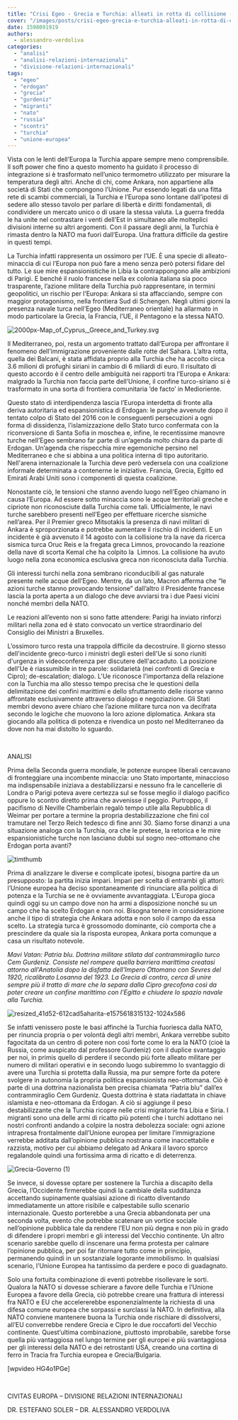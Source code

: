 ```yaml
---
title: "Crisi Egeo - Grecia e Turchia: alleati in rotta di collisione (video)"
cover: "/images/posts/crisi-egeo-grecia-e-turchia-alleati-in-rotta-di-collisione-video.jpg"
date: 1598091919
authors:
  - alessandro-verdoliva
categories: 
  - "analisi"
  - "analisi-relazioni-internazionali"
  - "divisione-relazioni-internazionali"
tags: 
  - "egeo"
  - "erdogan"
  - "grecia"
  - "gurdeniz"
  - "migranti"
  - "nato"
  - "russia"
  - "scontri"
  - "turchia"
  - "unione-europea"
---
```


Vista con le lenti dell’Europa la Turchia appare sempre meno comprensibile. Il soft power che fino a questo momento ha guidato il processo di integrazione si è trasformato nell’unico termometro utilizzato per misurare la temperatura degli altri. Anche di chi, come Ankara, non appartiene alla società di Stati che compongono l’Unione. Pur essendo legati da una fitta rete di scambi commerciali, la Turchia e l’Europa sono lontane dall’ipotesi di sedere allo stesso tavolo per parlare di libertà e diritti fondamentali, di condividere un mercato unico o di usare la stessa valuta. La guerra fredda le ha unite nel contrastare i venti dell’Est in simultaneo alle molteplici divisioni interne su altri argomenti. Con il passare degli anni, la Turchia è rimasta dentro la NATO ma fuori dall’Europa. Una frattura difficile da gestire in questi tempi.

La Turchia infatti rappresenta un ossimoro per l’UE. È una specie di alleato-minaccia di cui l’Europa non può fare a meno senza però potersi fidare del tutto. Le sue mire espansionistiche in Libia la contrappongono alle ambizioni di Parigi. E benché il ruolo francese nella ex colonia italiana sia poco trasparente, l’azione militare della Turchia può rappresentare, in termini geopolitici, un rischio per l’Europa: Ankara si sta affacciando, sempre con maggior protagonismo, nella frontiera Sud di Schengen. Negli ultimi giorni la presenza navale turca nell’Egeo (Mediterraneo orientale) ha allarmato in modo particolare la Grecia, la Francia, l’UE, il Pentagono e la stessa NATO.

![2000px-Map_of_Cyprus,_Greece_and_Turkey.svg](https://civitaseuropadoteu.wordpress.com/wp-content/uploads/2024/04/da9da-2000px-map_of_cyprus_greece_and_turkey.svg_.png)

Il Mediterraneo, poi, resta un argomento trattato dall’Europa per affrontare il fenomeno dell’immigrazione proveniente dalle rotte del Sahara. L’altra rotta, quella dei Balcani, è stata affidata proprio alla Turchia che ha accolto circa 3.6 milioni di profughi siriani in cambio di 6 miliardi di euro. Il risultato di questo accordo è il centro delle ambiguità nei rapporti tra l’Europa e Ankara: malgrado la Turchia non faccia parte dell’Unione, il confine turco-siriano si è trasformato in una sorta di frontiera comunitaria ‘de facto’ in Medioriente.

Questo stato di interdipendenza lascia l’Europa interdetta di fronte alla deriva autoritaria ed espansionistica di Erdogan: le purghe avvenute dopo il tentato colpo di Stato del 2016 con le conseguenti persecuzioni a ogni forma di dissidenza, l’islamizzazione dello Stato turco confermata con la riconversione di Santa Sofia in moschea e, infine, le recentissime manovre turche nell’Egeo sembrano far parte di un’agenda molto chiara da parte di Erdogan. Un’agenda che rispecchia mire egemoniche persino nel Mediterraneo e che si abbina a una politica interna di tipo autoritario. Nell'arena internazionale la Turchia deve però vedersela con una coalizione informale determinata a contenerne le iniziative. Francia, Grecia, Egitto ed Emirati Arabi Uniti sono i componenti di questa coalizione.

Nonostante ciò, le tensioni che stanno avendo luogo nell’Egeo chiamano in causa l’Europa. Ad essere sotto minaccia sono le acque territoriali greche e cipriote non riconosciute dalla Turchia come tali. Ufficialmente, le navi turche sarebbero presenti nell’Egeo per effettuare ricerche sismiche nell’area. Per il Premier greco Mitsotakis la presenza di navi militari di Ankara è sproporzionata e potrebbe aumentare il rischio di incidenti. E un incidente è già avvenuto il 14 agosto con la collisione tra la nave da ricerca sismica turca Oruc Reis e la fregata greca Limnos, provocando la reazione della nave di scorta Kemal che ha colpito la  Limnos. La collisione ha avuto luogo nella zona economica esclusiva greca non riconosciuta dalla Turchia.

Gli interessi turchi nella zona sembrano riconducibili al gas naturale presente nelle acque dell’Egeo. Mentre, da un lato, Macron afferma che “le azioni turche stanno provocando tensione” dall’altro il Presidente francese lascia la porta aperta a un dialogo che deve avviarsi tra i due Paesi vicini nonché membri della NATO.

Le reazioni all’evento non si sono fatte attendere: Parigi ha inviato rinforzi militari nella zona ed è stato convocato un vertice straordinario del Consiglio dei Ministri a Bruxelles.

L’ossimoro turco resta una trappola difficile da decostruire. Il giorno stesso dell'incidente greco-turco i ministri degli esteri dell'Ue si sono riuniti d'urgenza in videoconferenza per discutere dell'accaduto. La posizione dell'Ue è riassumibile in tre parole: solidarietà (nei confronti di Grecia e Cipro); de-escalation; dialogo. L'Ue riconosce l'importanza della relazione con la Turchia ma allo stesso tempo precisa che le questioni della delimitazione dei confini marittimi e dello sfruttamento delle risorse vanno affrontate esclusivamente attraverso dialogo e negoziazione. Gli Stati membri devono avere chiaro che l’azione militare turca non va decifrata secondo le logiche che muovono la loro azione diplomatica. Ankara sta giocando alla politica di potenza e rivendica un posto nel Mediterraneo da dove non ha mai distolto lo sguardo.

 

ANALISI

Prima della Seconda guerra mondiale, le potenze europee liberali cercavano di fronteggiare una incombente minaccia: uno Stato importante, minaccioso ma indispensabile iniziava a destabilizzarsi e nessuno fra le cancellerie di Londra o Parigi poteva avere certezza sul se fosse meglio il dialogo pacifico oppure lo scontro diretto prima che avvenisse il peggio. Purtroppo, il pacifismo di Neville Chamberlain regalò tempo utile alla Repubblica di Weimar per portare a termine la propria destabilizzazione che finì col tramutare nel Terzo Reich tedesco di fine anni 30. Siamo forse dinanzi a una situazione analoga con la Turchia, ora che le pretese, la retorica e le mire espansionistiche turche non lasciano dubbi sul sogno neo-ottomano che Erdogan porta avanti?

![timthumb](https://civitaseuropadoteu.wordpress.com/wp-content/uploads/2024/04/97d74-timthumb.jpg)

Prima di analizzare le diverse e complicate ipotesi, bisogna partire da un presupposto: la partita inizia ìmpari. Ìmpari per scelta di entrambi gli attori: l’Unione europea ha deciso spontaneamente di rinunciare alla politica di potenza e la Turchia se ne è ovviamente avvantaggiata. L’Europa gioca quindi oggi su un campo dove non ha armi a disposizione nonché su un campo che ha scelto Erdogan e non noi. Bisogna tenere in considerazione anche il tipo di strategia che Ankara adotta e non solo il campo da essa scelto. La strategia turca è grossomodo dominante, ciò comporta che a prescindere da quale sia la risposta europea, Ankara porta comunque a casa un risultato notevole.

_Mavi Vatan: Patria blu. Dottrina militare stilata dal contrammiraglio turco Cem Gurdeniz. Consiste nel rompere quella barriera marittima creatasi attorno all'Anatolia dopo la disfatta dell'Impero Ottomano con Sevres del 1920, ricalibrato Losanna del 1923. La Grecia di contro, cerca di unire sempre più il tratto di mare che la separa dalla Cipro grecofona così da poter creare un confine marittimo con l'Egitto e chiudere lo spazio navale alla Turchia._

![resized_41d52-612cad5aharita-e1575618315132-1024x586](https://civitaseuropadoteu.wordpress.com/wp-content/uploads/2024/04/f66bd-resized_41d52-612cad5aharita-e1575618315132-1024x586-1.jpg)

Se infatti venissero poste le basi affinché la Turchia fuoriesca dalla NATO, per rinuncia propria o per volontà degli altri membri, Ankara verrebbe subito fagocitata da un centro di potere non così forte come lo era la NATO (cioè la Russia, come auspicato dal professore Gurdeniz) con il duplice svantaggio per noi, in primis quello di perdere il secondo più forte alleato militare per numero di militari operativi e in secondo luogo subiremmo lo svantaggio di avere una Turchia si protetta dalla Russia, ma pur sempre forte da potere svolgere in autonomia la propria politica espansionista neo-ottomana. Ciò è parte di una dottrina nazionalista ben precisa chiamata “Patria blu” dall’ex contrammiraglio Cem Gurdeniz. Questa dottrina è stata riadattata in chiave islamista e neo-ottomana da Erdogan. A ciò si aggiunge il peso destabilizzante che la Turchia ricopre nelle crisi migratorie fra Libia e Siria. I migranti sono una delle armi di ricatto più potenti che i turchi adottano nei nostri confronti andando a colpire la nostra debolezza sociale: ogni azione intrapresa frontalmente dall’Unione europea per limitare l’immigrazione verrebbe additata dall’opinione pubblica nostrana come inaccettabile e razzista, motivo per cui abbiamo delegato ad Ankara il lavoro sporco regalandole quindi una fortissima arma di ricatto e di deterrenza.

![Grecia-Governo (1)](https://civitaseuropadoteu.wordpress.com/wp-content/uploads/2024/04/8a297-grecia-governo-1.jpg)

Se invece, si dovesse optare per sostenere la Turchia a discapito della Grecia, l’Occidente firmerebbe quindi la cambiale della sudditanza accettando supinamente qualsiasi azione di ricatto diventando immediatamente un attore risibile e calpestabile sullo scenario internazionale. Questo porterebbe a una Grecia abbandonata per una seconda volta, evento che potrebbe scatenare un vortice sociale nell’opinione pubblica tale da rendere l’EU non più degna e non più in grado di difendere i propri membri e gli interessi del Vecchio continente. Un altro scenario sarebbe quello di inscenare una ferma protesta per calmare l’opinione pubblica, per poi far ritornare tutto come in principio, permanendo quindi in un sostanziale logorante immobilismo. In qualsiasi scenario, l’Unione Europea ha tantissimo da perdere e poco di guadagnato.

Solo una fortuita combinazione di eventi potrebbe risollevare le sorti. Qualora la NATO si dovesse schierare a favore delle Turchia e l’Unione Europea a favore della Grecia, ciò potrebbe creare una frattura di interessi fra NATO e EU che accelererebbe esponenzialmente la richiesta di una difesa comune europea che sorpassi e surclassi la NATO. In definitiva, alla NATO conviene mantenere buona la Turchia onde rischiare di dissolversi, all’EU converrebbe rendere Grecia e Cipro le due roccaforti del Vecchio continente. Quest’ultima combinazione, piuttosto improbabile, sarebbe forse quella più vantaggiosa nel lungo termine per gli europei e più svantaggiosa per gli interessi della NATO e dei retrostanti USA, creando una cortina di ferro in Tracia fra Turchia europea e Grecia/Bulgaria.

\[wpvideo HG4o1PGe\]

 

CIVITAS EUROPA – DIVISIONE RELAZIONI INTERNAZIONALI

DR. ESTEFANO SOLER – DR. ALESSANDRO VERDOLIVA
